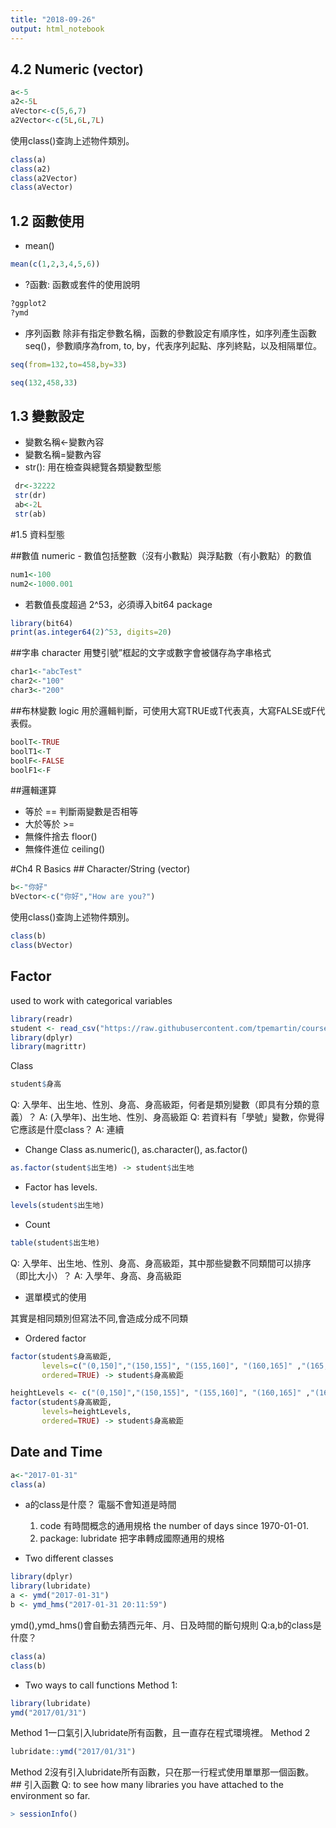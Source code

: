 ```yaml
---
title: "2018-09-26"
output: html_notebook
---
```

## 4.2 Numeric (vector)
```r
a<-5
a2<-5L
aVector<-c(5,6,7)
a2Vector<-c(5L,6L,7L)
```
使用class()查詢上述物件類別。
```r
class(a)
class(a2)
class(a2Vector)
class(aVector)
```
## 1.2 函數使用
 -  mean()
```r
mean(c(1,2,3,4,5,6))
```
 - ?函數: 函數或套件的使用說明
```r
?ggplot2
?ymd
```
 - 序列函數
除非有指定參數名稱，函數的參數設定有順序性，如序列產生函數seq()，參數順序為from, to, by，代表序列起點、序列終點，以及相隔單位。
```r
seq(from=132,to=458,by=33)
```
```r
seq(132,458,33)
```
## 1.3 變數設定
 - 變數名稱<-變數內容
 - 變數名稱=變數內容
 - str(): 用在檢查與總覽各類變數型態
 
 
```r
 dr<-32222
 str(dr)
 ab<-2L
 str(ab)
```

#1.5 資料型態

##數值 numeric
 - 數值包括整數（沒有小數點）與浮點數（有小數點）的數值

```r
num1<-100 
num2<-1000.001
```
 - 若數值長度超過 2^53，必須導入bit64 package
```r
library(bit64)
print(as.integer64(2)^53, digits=20)
```
##字串 character
用雙引號"框起的文字或數字會被儲存為字串格式
```r
char1<-"abcTest" 
char2<-"100"
char3<-"200"
```
##布林變數 logic
用於邏輯判斷，可使用大寫TRUE或T代表真，大寫FALSE或F代表假。
```r
boolT<-TRUE
boolT1<-T
boolF<-FALSE
boolF1<-F
```

##邏輯運算

 - 等於 == 判斷兩變數是否相等
 - 大於等於 >=
 - 無條件捨去 floor()
 - 無條件進位 ceiling()
 
 #Ch4 R Basics
## Character/String (vector)
```r
b<-"你好"
bVector<-c("你好","How are you?")
```
使用class()查詢上述物件類別。
```r
class(b)
class(bVector)
```
## Factor
used to work with categorical variables
```r
library(readr)
student <- read_csv("https://raw.githubusercontent.com/tpemartin/course-107-1-programming-for-data-science/master/data/student.csv")
library(dplyr)
library(magrittr)

```
Class

```r
student$身高
```
Q: 入學年、出生地、性別、身高、身高級距，何者是類別變數（即具有分類的意義）？
A: (入學年)、出生地、性別、身高級距
Q: 若資料有「學號」變數，你覺得它應該是什麼class？
A: 連續

- Change Class
as.numeric(), as.character(), as.factor()
```r
as.factor(student$出生地) -> student$出生地

```
- Factor has levels.
```r
levels(student$出生地)
```
- Count
```r
table(student$出生地)
```
Q: 入學年、出生地、性別、身高、身高級距，其中那些變數不同類間可以排序（即比大小）？
A: 入學年、身高、身高級距

- 選單模式的使用

其實是相同類別但寫法不同,會造成分成不同類

 - Ordered factor

```r
factor(student$身高級距,
       levels=c("(0,150]","(150,155]", "(155,160]", "(160,165]" ,"(165,170]", "(170,175]" ,"(175,180]" ,"(180,185]", "(185,200]"),
       ordered=TRUE) -> student$身高級距

heightLevels <- c("(0,150]","(150,155]", "(155,160]", "(160,165]" ,"(165,170]", "(170,175]" ,"(175,180]" ,"(180,185]", "(185,200]")
factor(student$身高級距,
       levels=heightLevels,
       ordered=TRUE) -> student$身高級距
```
## Date and Time

```r
a<-"2017-01-31"
class(a)
```
- a的class是什麼？
電腦不會知道是時間

  1. code 有時間概念的通用規格
the number of days since 1970-01-01.
  2. package: lubridate
     把字串轉成國際通用的規格
     
 - Two different classes
 
```r
library(dplyr)
library(lubridate)
a <- ymd("2017-01-31") 
b <- ymd_hms("2017-01-31 20:11:59")
```
ymd(),ymd_hms()會自動去猜西元年、月、日及時間的斷句規則
Q:a,b的class是什麼？
```r
class(a)
class(b)
```
 - Two ways to call functions
Method 1:
```r
library(lubridate)
ymd("2017/01/31")
```
Method 1一口氣引入lubridate所有函數，且一直存在程式環境裡。
Method 2
```r
lubridate::ymd("2017/01/31")
```
Method 2沒有引入lubridate所有函數，只在那一行程式使用單單那一個函數。
## 引入函數
Q: to see how many libraries you have attached to the environment so far.
```r
> sessionInfo()
```


